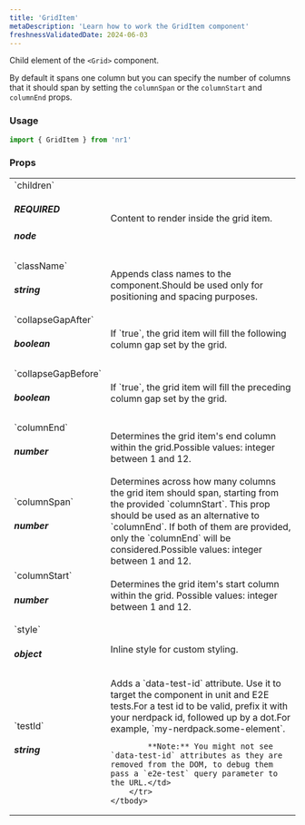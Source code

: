 ```yaml
---
title: 'GridItem'
metaDescription: 'Learn how to work the GridItem component'
freshnessValidatedDate: 2024-06-03
---
```


Child element of the `<Grid>` component.

By default it spans one column but you can specify the number of columns that it should span by setting the `columnSpan` or the `columnStart` and `columnEnd` props.

### Usage

```js
import { GridItem } from 'nr1'
```



### Props

<table>
    <tbody>
        <tr>
            <td>`children` <h5>REQUIRED</h5> <h5>node</h5></td>
            <td>Content to render inside the grid item.</td>
        </tr>
        <tr>
            <td>`className` <h5>string</h5></td>
            <td>Appends class names to the component.Should be used only for positioning and spacing purposes.</td>
        </tr>
        <tr>
            <td>`collapseGapAfter` <h5>boolean</h5></td>
            <td>If `true`, the grid item will fill the following column gap set by the grid.</td>
        </tr>
        <tr>
            <td>`collapseGapBefore` <h5>boolean</h5></td>
            <td>If `true`, the grid item will fill the preceding column gap set by the grid.</td>
        </tr>
        <tr>
            <td>`columnEnd` <h5>number</h5></td>
            <td>Determines the grid item's end column within the grid.Possible values: integer between 1 and 12.</td>
        </tr>
        <tr>
            <td>`columnSpan` <h5>number</h5></td>
            <td>Determines across how many columns the grid item should span, starting from the provided `columnStart`. This prop should be used as an alternative to `columnEnd`. If both of them are provided, only the `columnEnd` will be considered.Possible values: integer between 1 and 12.</td>
        </tr>
        <tr>
            <td>`columnStart` <h5>number</h5></td>
            <td>Determines the grid item's start column within the grid. Possible values: integer between 1 and 12.</td>
        </tr>
        <tr>
            <td>`style` <h5>object</h5></td>
            <td>Inline style for custom styling.</td>
        </tr>
        <tr>
            <td>`testId` <h5>string</h5></td>
            <td>Adds a `data-test-id` attribute. Use it to target the component in unit and E2E tests.For a test id to be valid, prefix it with your nerdpack id, followed up by a dot.For example, `my-nerdpack.some-element`.
            
            **Note:** You might not see `data-test-id` attributes as they are removed from the DOM, to debug them pass a `e2e-test` query parameter to the URL.</td>
        </tr>
    </tbody>
</table>